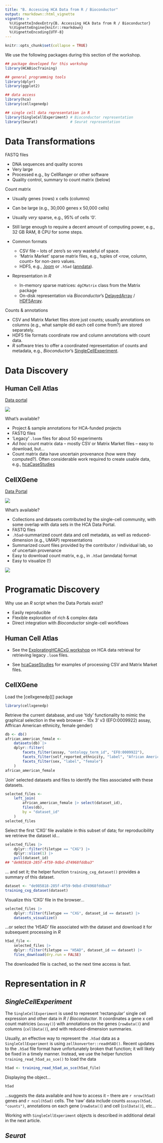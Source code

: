 ```yaml
---
title: "B. Accessing HCA Data from R / Bioconductor"
output: rmarkdown::html_vignette
vignette: >
  %\VignetteIndexEntry{B. Accessing HCA Data from R / Bioconductor}
  %\VignetteEngine{knitr::rmarkdown}
  %\VignetteEncoding{UTF-8}
---
```


```r
knitr::opts_chunk$set(collapse = TRUE)
```

We use the following packages during this section of the workshop.

```r
## package developed for this workshop
library(HCABiocTraining)

## general programming tools
library(dplyr)
library(ggplot2)

## data access
library(hca)
library(cellxgenedp)

## single cell data representation in R
library(SingleCellExperiment) # Bioconductor representation
library(Seurat)               # Seurat representation
```

# Data Transformations

FASTQ files

- DNA sequences and quality scores
- Very large
- Processed e.g., by CellRanger or other software
- Quality control, summary to count matrix (below)

Count matrix

- Usually genes (rows) x cells (columns)
- Can be large (e.g., 30,000 genes x 50,000 cells)
- Usually *very* sparse, e.g., 95% of cells '0'.
- Still large enough to require a decent amount of computing power,
  e.g., 32 GB RAM, 8 CPU for some steps.
- Common formats

  - CSV file -- lots of zero's so very wasteful of space.
  - 'Matrix Market' sparse matrix files, e.g., tuples of <row, column,
    count> for non-zero values.
  - HDF5, e.g., [.loom][] or `.h5ad` ([anndata][]).

- Representation in _R_

  - In-memory sparse matrices: `dgCMatrix` class from the Matrix package
  - On-disk representation via *Bioconductor*'s [DelayedArray][] /
    [HDF5Array][].

Counts & annotations

- CSV and Matrix Market files store just counts; usually annotations
  on columns (e.g., what sample did each cell come from?) are stored
  separately.
- HDF5 file formats coordinate row and column annotations with count
  data.
- *R* software tries to offer a coordinated representation of counts
  and metadata, e.g., *Bioconductor*'s [SingleCellExperiment][].

[anndata]: https://anndata.readthedocs.io/en/latest/index.html
[.loom]: https://linnarssonlab.org/loompy/format/index.html
[DelayedArray]: https://bioconductor.org/packages/DelayedArray
[HDF5Array]: https://bioconductor.org/packages/HDF5Array

# Data Discovery

## Human Cell Atlas

[Data portal][HCA-portal]

![](images/HCADataPortal.png)

What's available?

- Project & sample annotations for HCA-funded projects
- FASTQ files
- 'Legacy' `.loom` files for about 50 experiments
- *Ad hoc* count matrix data -- mostly CSV or Matrix Market files --
  easy to download, but...
- Count matrix data have uncertain provenance (how were they
  computed?). Often considerable work required to create usable data,
  e.g., [hcaCaseStudies][]

## CellXGene

[Data Portal][CXG-portal]

![](images/CXGDP.png)

What's available?

- Collections and datasets contributed by the single-cell community,
  with some overlap with data sets in the HCA Data Portal.
- FASTQ files
- `.h5ad`-summarized count data and cell metadata, as well as
  reduced-dimension (e.g., UMAP) representations
- Summarized count files provided by the contributor / individual lab,
  so of uncertain provenance
- Easy to download count matrix, e.g., in `.h5ad` (anndata) format
- Easy to visualize (!)

![](images/CXGViz.png)

[HCA-portal]: https://data.humancellatlas.org/
[CXG-portal]: https://cellxgene.cziscience.com/datasets

# Programatic Discovery

Why use an *R* script when the Data Portals exist?

- Easily reproducible
- Flexible exploration of rich & complex data
- Direct integration with _Bioconductor_ single-cell workflows

## Human Cell Atlas

- See the [ExploratingHCACxG workshop][A-HCA] on HCA data retrieval
  for retrieving legacy `.loom` files.
  
- See [hcaCaseStudies][] for examples of processing CSV and Matrix
  Market files.

[A-HCA]: https://mtmorgan.github.io/ExploringHCACxG/articles/A_HCA.html
[hcaCaseStudies]: https://mtmorgan.github.io/hcaCaseStudies

## CellXGene

Load the [cellxgenedp][] package

```r
library(cellxgenedp)
```

Retrieve the current database, and use 'tidy' functionality to mimic
the graphical selection in the web browser -- 10x 3' v3 (EFO:0009922)
assay, Affrican American ethnicity, female gender)

```r
db <- db()
african_american_female <-
    datasets(db) |>
    dplyr::filter(
        facets_filter(assay, "ontology_term_id", "EFO:0009922"),
        facets_filter(self_reported_ethnicity, "label", "African American"),
        facets_filter(sex, "label", "female")
    )
african_american_female
```

'Join' selected datasets and files to identify the files associated
with these datasets.

```r
selected_files <-
    left_join(
        african_american_female |> select(dataset_id),
        files(db),
        by = "dataset_id"
    )
selected_files
```

Select the first 'CXG' file available in this subset of data; for
reproducibility we retrieve the dataset id...

```r
selected_files |>
    dplyr::filter(filetype == "CXG") |>
    dplyr::slice(1) |>
    pull(dataset_id)
## "de985818-285f-4f59-9dbd-d74968fddba3"
```

... and set it; the helper function `training_cxg_dataset()` provides
a summary of this dataset.

```r
dataset <- "de985818-285f-4f59-9dbd-d74968fddba3"
training_cxg_dataset(dataset)
```

Visualize this 'CXG' file in the browser...

```r
selected_files |>
    dplyr::filter(filetype == "CXG", dataset_id == dataset) |>
    datasets_visualize()
```

...or select the 'H5AD' file associated with the dataset and download
it for subsequent processing in _R_

```r
h5ad_file <-
    selected_files |>
    dplyr::filter(filetype == "H5AD", dataset_id == dataset) |>
    files_download(dry.run = FALSE)
```

The downloaded file is cached, so the next time access is fast.

# Representation in *R*

## *SingleCellExperiment*

The `SingleCellExperiment` is used to represent 'rectangular' single
cell expression and other data in _R_ / _Bioconductor_. It coordinates
a gene x cell count matricies (`assay()`) with annotations on the
genes (`rowData()`) and columns (`cellData()`), and with
reduced-dimension summaries.

Usually, an effective way to represent the `.h5ad` data as a
`SingleCellExperiment` is using `zellkonverter::readH5AD()`. Recent
updates to the `.h5ad` file format have unfortunately broken that
function; it will likely be fixed in a timely manner. Instead, we use
the helper function `training_read_h5ad_as_sce()` to load the data

```r
h5ad <- training_read_h5ad_as_sce(h5ad_file)
```

Displaying the object...

```r
h5ad
```

...suggests the data available and how to access it -- there are `r
nrow(h5ad)` genes and `r ncol(h5ad)` cells. The 'raw' data include
counts `assays(h5ad, "counts")`, annotations on each gene
(`rowData()`) and cell (`colData()`), etc...

Working with `SingleCellExperiment` objects is described in additional
detail in the next article.

## *Seurat*

[SingleCellExperiment]: https://bioconductor.org/packages/SingleCellExperiment
[Seurat]: https://satijalab.org/seurat/
